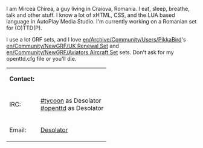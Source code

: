 I am Mircea Chirea, a guy living in Craiova, Romania. I eat, sleep, breathe, talk and other stuff. I know a lot of xHTML, CSS, and the LUA based language in AutoPlay Media Studio. I'm currently working on a Romanian set for (O)TTD(P).

I use a lot GRF sets, and I love [[en/Archive/Community/Users/PikkaBird]]'s [[en/Community/NewGRF/UK Renewal Set]] and [[en/Community/NewGRF/Aviators Aircraft Set]] sets. Don't ask for my openttd.cfg file or you'll die.

{|
|'''Contact:'''
|
|-
|IRC:
|[irc://irc.quakenet.org/tycoon #tycoon] as Desolator <br> [irc://irc.oftc.net/openttd #openttd] as Desolator
|-
|Email:
|[mailto:admin@playmenow.org Desolator]
|}